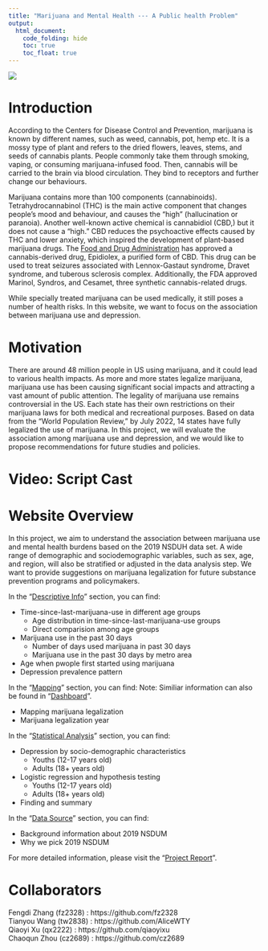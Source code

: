 ```yaml
---
title: "Marijuana and Mental Health --- A Public health Problem"
output: 
  html_document:
    code_folding: hide
    toc: true
    toc_float: true
---
```


![](https://honestmarijuana.com/wp-content/uploads/2015/12/Marijuana-And-Depression_4.jpg)

# **Introduction** 

According to the Centers for Disease Control and Prevention, marijuana is known by different names, such as weed, cannabis, pot, hemp etc. It is a mossy type of plant and refers to the dried flowers, leaves, stems, and seeds of cannabis plants. People commonly take them through smoking, vaping, or consuming marijuana-infused food. Then, cannabis will be carried to the brain via blood circulation. They bind to receptors and further change our behaviours.
<br>

Marijuana contains more than 100 components (cannabinoids). Tetrahydrocannabinol (THC) is the main active component that changes people’s mood and behaviour, and causes the “high” (hallucination or paranoia). Another well-known active chemical is cannabidiol (CBD,) but it does not cause a “high.” CBD reduces the psychoactive effects caused by THC and lower anxiety, which inspired the development of plant-based marijuana drugs. The [Food and Drug Administration](https://www.fda.gov/news-events/public-health-focus/fda-and-cannabis-research-and-drug-approval-process) has approved a cannabis-derived drug, Epidiolex, a purified form of CBD. This drug can be used to treat seizures associated with Lennox-Gastaut syndrome, Dravet syndrome, and tuberous sclerosis complex. Additionally, the FDA approved Marinol, Syndros, and Cesamet, three synthetic cannabis-related drugs. 
<br>

While specially treated marijuana can be used medically, it still poses a number of health risks. In this website, we want to focus on the association between marijuana use and depression.
<br>


# **Motivation**

There are around 48 million people in US using marijuana, and it could lead to various health impacts. As more and more states legalize marijuana, marijuana use has been causing significant social impacts and attracting a vast amount of public attention. The legality of marijuana use remains controversial in the US. Each state has their own restrictions on their marijuana laws for both medical and recreational purposes. Based on data from the “World Population Review,” by July 2022, 14 states have fully legalized the use of marijuana. In this project, we will evaluate the association among marijuana use and depression, and we would like to propose recommendations for future studies and policies.
<br>


# **Video: Script Cast**





# **Website Overview **

In this project, we aim to understand the association between marijuana use and mental health burdens based on the 2019 NSDUH data set. A wide range of demographic and sociodemographic variables, such as sex, age, and region, will also be stratified or adjusted in the data analysis step. We want to provide suggestions on marijuana legalization for future substance prevention programs and policymakers.

In the "[Descriptive Info](https://cz2689.github.io/final_project/Descriptive_Info.html)" section, you can find:

  * Time-since-last-marijuana-use in different age groups
    * Age distribution in time-since-last-marijuana-use groups
    * Direct comparision among age groups
  * Marijuana use in the past 30 days
    * Number of days used marijuana in past 30 days
    * Marijuana use in the past 30 days by metro area
  * Age when pwople first started using marijuana
  * Depression prevalence pattern

In the "[Mapping](https://cz2689.github.io/final_project/mapping.html)" section, you can find:
Note: Similiar information can also be found in "[Dashboard](https://cz2689.github.io/final_project/Dashboard.html)".

  * Mapping marijuana legalization
  * Marijuana legalization year


In the "[Statistical Analysis](https://cz2689.github.io/final_project/Statistical_Analysis.html)" section, you can find:

  * Depression by socio-demographic characteristics
    * Youths (12-17 years old)
    * Adults (18+ years old)
  * Logistic regression and hypothesis testing
    * Youths (12-17 years old)
    * Adults (18+ years old)
  * Finding and summary

In the "[Data Source](https://cz2689.github.io/final_project/data_source.html)" section, you can find:

  * Background information about 2019 NSDUM
  * Why we pick 2019 NSDUM

For more detailed information, please visit the "[Project Report](https://cz2689.github.io/final_project/report.html)".

# **Collaborators**
Fengdi Zhang (fz2328) : https://github.com/fz2328       
Tianyou Wang (tw2838) : https://github.com/AliceWTY     
Qiaoyi Xu (qx2222) : https://github.com/qiaoyixu    
Chaoqun Zhou (cz2689) : https://github.com/cz2689       

